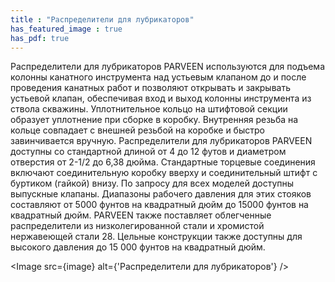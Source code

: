 ```yaml
---
title : "Распределители для лубрикаторов"
has_featured_image : true
has_pdf: true
---
```


Распределители для лубрикаторов PARVEEN используются для подъема колонны канатного инструмента над устьевым клапаном до и после проведения канатных работ и позволяют открывать и закрывать устьевой клапан, обеспечивая вход и выход колонны инструмента из ствола скважины.
Уплотнительное кольцо на штифтовой секции образует уплотнение при сборке в коробку. Внутренняя резьба на кольце совпадает с внешней резьбой на коробке и быстро завинчивается вручную.
Распределители для лубрикаторов PARVEEN доступны со стандартной длиной от 4 до 12 футов и диаметром отверстия от 2-1/2 до 6,38 дюйма. Стандартные торцевые соединения включают соединительную коробку вверху и соединительный штифт с буртиком (гайкой) внизу. По запросу для всех моделей доступны выпускные клапаны. Диапазоны рабочего давления для этих стояков составляют от 5000 фунтов на квадратный дюйм до 15000 фунтов на квадратный дюйм.
PARVEEN также поставляет облегченные распределители из низколегированной стали и хромистой нержавеющей стали 28. Цельные конструкции также доступны для высокого давления до 15 000 фунтов на квадратный дюйм.

<Image src={image} alt={'Распределители для лубрикаторов'} />
